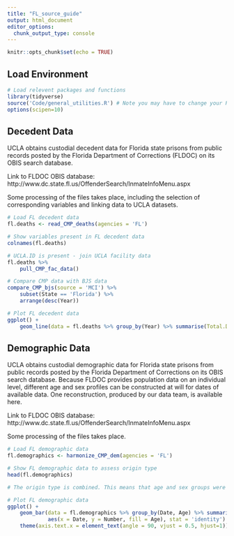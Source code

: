 ```yaml
---
title: "FL_source_guide"
output: html_document
editor_options: 
  chunk_output_type: console
---
```


```r
knitr::opts_chunk$set(echo = TRUE)
```

## Load Environment

```r
# Load relevent packages and functions
library(tidyverse)
source('Code/general_utilities.R') # Note you may have to change your Rmarkdown option for evaluate chunks to project instead of document
options(scipen=10)
```

## Decedent Data

UCLA obtains custodial decedent data for Florida state prisons from public records posted by the Florida Department of Corrections (FLDOC) on its OBIS search database.

Link to FLDOC OBIS database: http://www.dc.state.fl.us/OffenderSearch/InmateInfoMenu.aspx

Some processing of the files takes place, including the selection of corresponding variables and linking data 
to UCLA datasets. 

```r
# Load FL decedent data
fl.deaths <- read_CMP_deaths(agencies = 'FL')

# Show variables present in FL decedent data
colnames(fl.deaths)

# UCLA.ID is present - join UCLA facility data
fl.deaths %>%
    pull_CMP_fac_data()

# Compare CMP data with BJS data
compare_CMP_bjs(source = 'MCI') %>%
    subset(State == 'Florida') %>%
    arrange(desc(Year))

# Plot FL decedent data 
ggplot() +
    geom_line(data = fl.deaths %>% group_by(Year) %>% summarise(Total.Deaths = n()),aes(x = Year, y = Total.Deaths))

```


## Demographic Data

UCLA obtains custodial demographic data for Florida state prisons from public records posted by the Florida Department of Corrections on its OBIS search database. Because FLDOC provides population data on an individual level, different age and sex profiles can be constructed at will for dates of available data. One reconstruction, produced by our data team, is available here.

Link to FLDOC OBIS database: http://www.dc.state.fl.us/OffenderSearch/InmateInfoMenu.aspx

Some processing of the files takes place. 

```r
# Load FL demographic data
fl.demographics <- harmonize_CMP_dem(agencies = 'FL')

# Show FL demographic data to assess origin type
head(fl.demographics)

# The origin type is combined. This means that age and sex groups were aggregated and reported together.  

# Plot FL demographic data 
ggplot() +
    geom_bar(data = fl.demographics %>% group_by(Date, Age) %>% summarise(Number = sum(Number, na.rm = TRUE)),
             aes(x = Date, y = Number, fill = Age), stat = 'identity') +
    theme(axis.text.x = element_text(angle = 90, vjust = 0.5, hjust=1)) # To see dates on x axis



```

